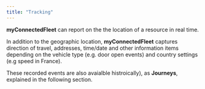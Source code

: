 ```yaml
---
title: "Tracking"
---
```


**myConnectedFleet** can report on the the location of a resource in real time. 

In addition to the geographic location, **myConnectedFleet** captures direction of travel, addresses, time/date and other information items depending on the vehicle type (e.g. door open events) and country settings (e.g speed in France).  


These recorded events are also avaialble histroically), as **Journeys**, explained in the following section.  


